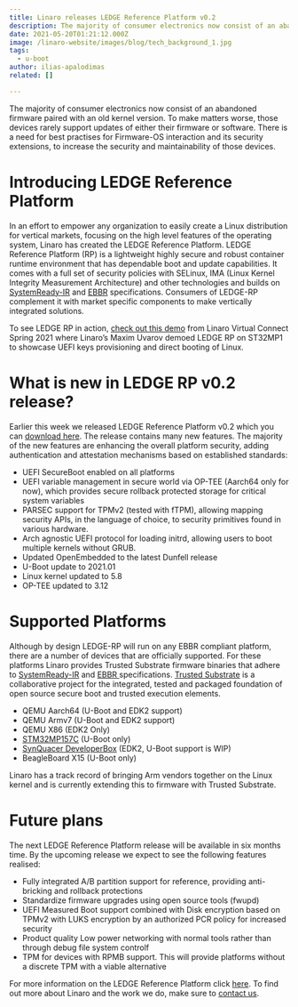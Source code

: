 ```yaml
---
title: Linaro releases LEDGE Reference Platform v0.2
description: The majority of consumer electronics now consist of an abandoned firmware paired with an old kernel version. To make matters worse, those devices rarely support updates of either their firmware or software. There is a need for best practises for Firmware-OS interaction and its security extensions, to increase the security and maintainability of those devices.
date: 2021-05-20T01:21:12.000Z
image: /linaro-website/images/blog/tech_background_1.jpg
tags:
  - u-boot
author: ilias-apalodimas
related: []

---
```


The majority of consumer electronics now consist of an abandoned firmware paired with an old kernel version. To make matters worse, those devices rarely support updates of either their firmware or software. There is a need for best practises for Firmware-OS interaction and its security extensions, to increase the security and maintainability of those devices.

# Introducing LEDGE Reference Platform

In an effort to empower any organization to easily create a Linux distribution for vertical markets, focusing on the high level features of the operating system, Linaro has created the LEDGE Reference Platform. LEDGE Reference Platform (RP) is a lightweight highly secure and robust container runtime environment that has dependable boot and update capabilities. It comes with a full set of security policies with SELinux, IMA (Linux Kernel Integrity Measurement Architecture) and other technologies and builds on [SystemReady-IR](https://developer.arm.com/architectures/system-architectures/arm-systemready/ir) and [EBBR](https://arm-software.github.io/ebbr/) specifications. Consumers of LEDGE-RP complement it with market specific components to make vertically integrated solutions.

To see LEDGE RP in action, [check out this demo](https://www.youtube.com/watch?v=otciKqA0hdQ) from Linaro Virtual Connect Spring 2021 where Linaro’s Maxim Uvarov demoed LEDGE RP on ST32MP1 to showcase UEFI keys provisioning and direct booting of Linux.

# What is new in LEDGE RP v0.2 release?

Earlier this week we released LEDGE Reference Platform v0.2 which you can [download here](http://releases.linaro.org/components/ledge/rp-0.2/). The release contains many new features. The majority of the new features are enhancing the overall platform security, adding authentication and attestation mechanisms based on established standards:

* UEFI SecureBoot enabled on all platforms
* UEFI variable management in secure world via OP-TEE (Aarch64 only for now), which provides secure rollback protected storage for critical system variables
* PARSEC support for TPMv2 (tested with fTPM), allowing mapping security APIs, in the language of choice, to security primitives found in various hardware.
* Arch agnostic UEFI protocol for loading initrd, allowing users to boot multiple kernels without GRUB.
* Updated OpenEmbedded to the latest Dunfell release
* U-Boot update to 2021.01
* Linux kernel updated to 5.8
* OP-TEE updated to 3.12

# Supported Platforms

Although by design LEDGE-RP will run on any EBBR compliant platform, there are a number of devices that are officially supported. For these platforms Linaro provides Trusted Substrate firmware binaries that adhere to [SystemReady-IR](https://developer.arm.com/architectures/system-architectures/arm-systemready/ir) and [EBBR ](https://arm-software.github.io/ebbr/)specifications. [Trusted Substrate](/automotive-iot-and-edge-devices/) is a collaborative project for the integrated, tested and packaged foundation of open source secure boot and trusted execution elements.

* QEMU Aarch64 (U-Boot and EDK2 support)
* QEMU Armv7 (U-Boot and EDK2 support)
* QEMU X86 (EDK2 Only)
* [STM32MP157C](https://www.st.com/en/evaluation-tools/stm32mp157c-dk2.html) (U-Boot only)
* [SynQuacer DeveloperBox](https://www.96boards.org/product/developerbox/) (EDK2, U-Boot support is WIP)
* BeagleBoard X15 (U-Boot only)

Linaro has a track record of bringing Arm vendors together on the Linux kernel and is currently extending this to firmware with Trusted Substrate.

# Future plans

The next LEDGE Reference Platform release will be available in six months time. By the upcoming release we expect to see the following features realised:

* Fully integrated A/B partition support for reference, providing anti-bricking and rollback protections
* Standardize firmware upgrades using open source tools (fwupd)
* UEFI Measured Boot support combined with Disk encryption based on TPMv2 with LUKS encryption by an authorized PCR policy for increased security
* Product quality Low power networking with normal tools rather than through debug file system controlf
* TPM for devices with RPMB support. This will provide platforms without a discrete TPM with a viable alternative

For more information on the LEDGE Reference Platform click [here](https://github.com/Linaro/ledge-oe-manifest). To find out more about Linaro and the work we do, make sure to [contact us](https://www.linaro.org/contact/).
